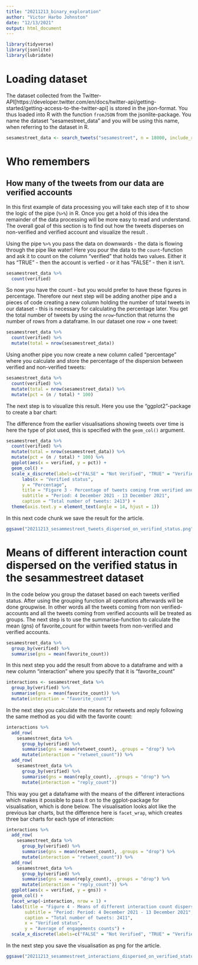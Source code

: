 ```yaml
---
title: "20211213_binary_exploration"
author: "Victor Harbo Johnston"
date: "12/13/2021"
output: html_document
---
```


```r
library(tidyverse)
library(jsonlite)
library(lubridate)
```

# Loading dataset
The dataset collected from the Twitter-API[https://developer.twitter.com/en/docs/twitter-api/getting-started/getting-access-to-the-twitter-api] is stored in the json-format. You thus loaded into R with the function `fromJSON` from the jsonlite-package. You name the dataset "sesamestreet_data" and you will be using this name, when referring to the dataset in R.

```r
sesamestreet_data <- search_tweets("sesamestreet", n = 18000, include_rts = TRUE)
```

# Who remembers

## How many of the tweets from our data are verified accounts

In this first example of data processing you will take each step of it to show the logic of the pipe (`%>%`) in R. Once you get a hold of this idea the remainder of the data processing will be more easy to read and understand. The overall goal of this section is to find out how the tweets disperses on non-verified and verified account and visualize the result . 

Using the pipe `%>%` you pass the data on downwards - the data is flowing through the pipe like water! Here you pour the data to the `count`-function and ask it to count on the column "verified" that holds two values. Either it has "TRUE" - then the account is verfied - or it has "FALSE" - then it isn't.   

```r
sesamestreet_data %>% 
  count(verified)
```
So now you have the count - but you would prefer to have these figures in percentage. Therefore our next step will be adding another pipe and a pieces of code creating a new column holding the number of total tweets in our dataset - this is necessary for calculating the percentage later. You get the total number of tweets by using the `nrow`-function that returns the number of rows from a dataframe. In our dataset one row = one tweet:

```r
sesamestreet_data %>% 
  count(verified) %>% 
  mutate(total = nrow(sesamestreet_data))
```

Using another pipe you now create a new column called "percentage" where you calculate and store the percentage of the dispersion between verified and non-verified tweets:

```r
sesamestreet_data %>% 
  count(verified) %>% 
  mutate(total = nrow(sesamestreet_data)) %>% 
  mutate(pct = (n / total) * 100)
```
The next step is to visualize this result. Here you use the "ggplot2"-package to create a bar chart:  

The difference from the earlier visualisations showing tweets over time is here the type of plot used, this is specified with the `geom_col()` argument. 

```r
sesamestreet_data %>% 
  count(verified) %>% 
  mutate(total = nrow(sesamestreet_data)) %>% 
  mutate(pct = (n / total) * 100) %>% 
  ggplot(aes(x = verified, y = pct)) +
  geom_col() +
  scale_x_discrete(labels=c("FALSE" = "Not Verified", "TRUE" = "Verified"))+
      labs(x = "Verified status",
      y = "Percentage",
      title = "Figure 3 - Percentage of tweets coming from verified and non-verified\naccounts in the sesamestreet-dataset",
      subtitle = "Period: 4 December 2021 - 13 December 2021", 
      caption = "Total number of tweets: 2413") + 
  theme(axis.text.y = element_text(angle = 14, hjust = 1))
```
In this next code chunk we save the result for the article. 
```r
ggsave("20211213_sesammestreet_tweets_dispersed_on_verified_status.png", width = 8, height = 5, dpi = 800)
```

# Means of different interaction count dispersed on the verified status in the sesammestreet dataset
In the code below you group the dataset based on each tweets verified status. After using the grouping function all operations afterwards will be done groupwise. In other words all the tweets coming from non verified-accounts and all the tweets coming from verified accounts will be treated as groups. The next step is to use the summarise-function to calculate the mean (gns) of favorite_count for within tweets from non-verified and verified accounts.  

```r
sesamestreet_data %>% 
  group_by(verified) %>% 
  summarise(gns = mean(favorite_count))
```

In this next step you add the result from above to a dataframe and with a new column "interaction" where you specify that it is "favorite_count"

```r
interactions <- sesamestreet_data %>% 
  group_by(verified) %>% 
  summarise(gns = mean(favorite_count)) %>% 
  mutate(interaction = "favorite_count")
```

In the next step you calculate the means for retweets and reply following the same method as you did with the favorite count:
```r
interactions %>% 
  add_row(
    sesamestreet_data %>% 
      group_by(verified) %>% 
      summarise(gns = mean(retweet_count), .groups = "drop") %>% 
      mutate(interaction = "retweet_count")) %>% 
  add_row(
    sesamestreet_data %>% 
      group_by(verified) %>% 
      summarise(gns = mean(reply_count), .groups = "drop") %>% 
      mutate(interaction = "reply_count"))
```
This way you get a dataframe with the means of the different interactions which makes it possible to pass it on to the ggplot-package for visualisation, which is done below. The visualisation looks alot like the previous bar charts, but the difference here is `facet_wrap`, which creates three bar charts for each type of interaction:

```r
interactions %>% 
  add_row(
    sesamestreet_data %>% 
      group_by(verified) %>% 
      summarise(gns = mean(retweet_count), .groups = "drop") %>% 
      mutate(interaction = "retweet_count")) %>% 
  add_row(
    sesamestreet_data %>% 
      group_by(verified) %>% 
      summarise(gns = mean(reply_count), .groups = "drop") %>% 
      mutate(interaction = "reply_count")) %>% 
  ggplot(aes(x = verified, y = gns)) +
  geom_col() +
  facet_wrap(~interaction, nrow = 1) +
  labs(title = "Figure 4 - Means of different interaction count dispersed on the verified\nstatus in the sesammestreet dataset",
       subtitle = "Period: Period: 4 December 2021 - 13 December 2021",
       caption = "Total number of tweets: 2411",
       x = "Verified status",
       y = "Average of engagements counts") +
  scale_x_discrete(labels=c("FALSE" = "Not Verified", "TRUE" = "Verified"))
```
In the next step you save the visualisation as png for the article. 

```r
ggsave("20211213_sesammestreet_interactions_dispersed_on_verified_status.png", width = 8, height = 5, dpi = 800)
```
